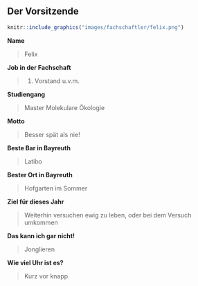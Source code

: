 ## Der Vorsitzende {#fachschaftler-fachschaftlerinnen-erster-vorsitz}

```r
knitr::include_graphics("images/fachschaftler/felix.png")
```

**Name**

> Felix

**Job in der Fachschaft**

> 1. Vorstand u.v.m.

**Studiengang**

> Master Molekulare Ökologie

**Motto**

> Besser spät als nie!

**Beste Bar in Bayreuth**

> Latibo

**Bester Ort in Bayreuth**

> Hofgarten im Sommer

**Ziel für dieses Jahr**

> Weiterhin versuchen ewig zu leben, oder bei dem Versuch umkommen

**Das kann ich gar nicht!**

> Jonglieren

**Wie viel Uhr ist es?**

> Kurz vor knapp